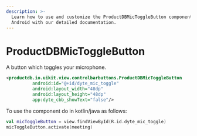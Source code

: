 ```yaml
---
description: >-
  Learn how to use and customize the ProductDBMicToggleButton component in ProductDB's
  Android with our detailed documentation.
---
```


# ProductDBMicToggleButton

A button which toggles your microphone.

```xml
<productdb.io.uikit.view.controlbarbuttons.ProductDBMicToggleButton
          android:id="@+id/dyte_mic_toggle"
          android:layout_width="48dp"
          android:layout_height="48dp"
          app:dyte_cbb_showText="false"/>
```

To use the component do in kotlin/java as follows:

```kotlin
val micToggleButton = view.findViewById(R.id.dyte_mic_toggle)
micToggleButton.activate(meeting)
```

<head>
  <title>Android ProductDBMicToggleButton</title>
</head>

